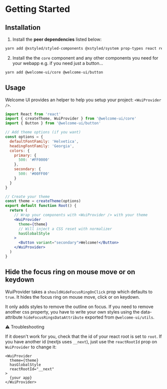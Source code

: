 # Getting Started

## Installation

1. Install the **peer dependencies** listed below:

```bash
yarn add @xstyled/styled-components @xstyled/system prop-types react react-dom styled-components
```

2. Install the the `core` component and any other components you need for your webapp e.g. if you need just a button…

```bash
yarn add @welcome-ui/core @welcome-ui/button
```

## Usage

Welcome UI provides an helper to help you setup your project: `<WuiProvider />`.

```jsx live=false
import React from 'react'
import { createTheme, WuiProvider } from '@welcome-ui/core'
import { Button } from '@welcome-ui/button'

// Add theme options (if you want)
const options = {
  defaultFontFamily: 'Helvetica',
  headingFontFamily: 'Georgia',
  colors: {
    primary: {
      500: '#FF0000'
    },
    secondary: {
      500: '#00FF00'
    }
  }
}

// Create your theme
const theme = createTheme(options)
export default function Root() {
  return (
    // Wrap your components with <WuiProvider /> with your theme
    <WuiProvider
      theme={theme}
      // Will inject a CSS reset with normalizer
      hasGlobalStyle
    >
      <Button variant="secondary">Welcome!</Button>
    </WuiProvider>
  )
}
```

## Hide the focus ring on mouse move or on keydown

WuiProvider takes a `shouldHideFocusRingOnClick` prop which defaults to `true`. It hides the focus ring on mouse move, click or on keydown.

It only adds styles to remove the outline on focus. If you need to remove another css property, you have to write your own styles using the data-attribute `hideFocusRingsDataAttribute` exported from `@welcome-ui/utils`.

⚠️ Troubleshooting

If it doesn't work for you, check that the id of your react root is set to `root`. If you have another id (nextjs uses `__next`), just use the `reactRootId` prop on `WuiProvider` to change it:

```
<WuiProvider
  theme={theme}
  hasGlobalStyle
  reactRootId="__next"
>
  {your app}
</WuiProvider>
```
